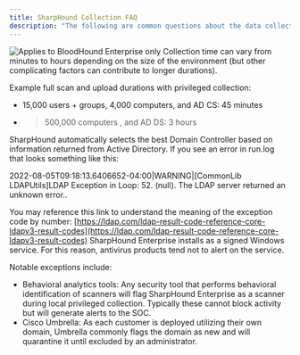 ```yaml
---
title: SharpHound Collection FAQ
description: "The following are common questions about the data collection capabilities provided by the SharpHound Enterprise service."
---
```


<img noZoom src="/assets/enterprise-edition-pill-tag.svg" alt="Applies to BloodHound Enterprise only"/>

<AccordionGroup>
<Accordion title="How long does collection take?">
Collection time can vary from minutes to hours depending on the size of the environment (but other complicating factors can contribute to longer durations).

Example full scan and upload durations with privileged collection:

* 15,000 users + groups, 4,000 computers, and AD CS: 45 minutes
* >500,000 computers , and AD DS: 3 hours
</Accordion>
<Accordion title="How does SharpHound select which domain controller to use with auto-negotiation?">
SharpHound automatically selects the best Domain Controller based on information returned from Active Directory.
</Accordion>
<Accordion title="What do the LDAP errors mean in a SharpHound run.log?">
If you see an error in run.log that looks something like this:

2022-08-05T09:18:13.6406652-04:00|WARNING|\[CommonLib LDAPUtils\]LDAP Exception in Loop: 52. (null). The LDAP server returned an unknown error..

You may reference this link to understand the meaning of the exception code by number: [https://ldap.com/ldap-result-code-reference-core-ldapv3-result-codes](https://ldap.com/ldap-result-code-reference-core-ldapv3-result-codes)
</Accordion>
<Accordion title="Hows does SharpHound Enterprise interact with antivirus?">
SharpHound Enterprise installs as a signed Windows service. For this reason, antivirus products tend not to alert on the service.

Notable exceptions include:

* Behavioral analytics tools: Any security tool that performs behavioral identification of scanners will flag SharpHound Enterprise as a scanner during local privileged collection. Typically these cannot block activity but will generate alerts to the SOC.
* Cisco Umbrella: As each customer is deployed utilizing their own domain, Umbrella commonly flags the domain as new and will quarantine it until excluded by an administrator.
</Accordion>
</AccordionGroup>




